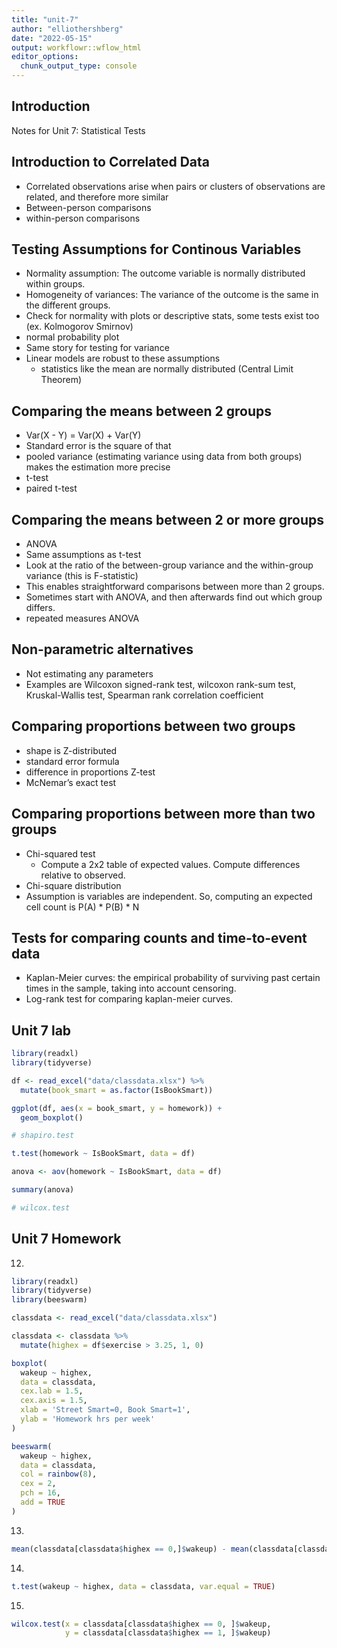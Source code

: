 ```yaml
---
title: "unit-7"
author: "elliothershberg"
date: "2022-05-15"
output: workflowr::wflow_html
editor_options:
  chunk_output_type: console
---
```


## Introduction

Notes for Unit 7: Statistical Tests

## Introduction to Correlated Data

- Correlated observations arise when pairs or clusters of observations are related, and therefore more similar
- Between-person comparisons
- within-person comparisons

## Testing Assumptions for Continous Variables

- Normality assumption: The outcome variable is normally distributed within groups.
- Homogeneity of variances: The variance of the outcome is the same in the different groups.
- Check for normality with plots or descriptive stats, some tests exist too (ex. Kolmogorov Smirnov)
- normal probability plot
- Same story for testing for variance
- Linear models are robust to these assumptions
  - statistics like the mean are normally distributed (Central Limit Theorem)

## Comparing the means between 2 groups

- Var(X - Y) = Var(X) + Var(Y)
- Standard error is the square of that
- pooled variance (estimating variance using data from both groups) makes the estimation more precise
- t-test
- paired t-test

## Comparing the means between 2 or more groups

- ANOVA
- Same assumptions as t-test
- Look at the ratio of the between-group variance and the within-group variance (this is F-statistic)
- This enables straightforward comparisons between more than 2 groups.
- Sometimes start with ANOVA, and then afterwards find out which group differs.
- repeated measures ANOVA

## Non-parametric alternatives

- Not estimating any parameters
- Examples are Wilcoxon signed-rank test, wilcoxon rank-sum test, Kruskal-Wallis test, Spearman rank correlation coefficient

## Comparing proportions between two groups

- shape is Z-distributed
- standard error formula
- difference in proportions Z-test
- McNemar's exact test

## Comparing proportions between more than two groups

- Chi-squared test
  - Compute a 2x2 table of expected values. Compute differences relative to observed.
- Chi-square distribution
- Assumption is variables are independent. So, computing an expected cell count is P(A) * P(B) * N

## Tests for comparing counts and time-to-event data

- Kaplan-Meier curves: the empirical probability of surviving past certain times in the sample, taking into account censoring.
- Log-rank test for comparing kaplan-meier curves.

## Unit 7 lab

```r
library(readxl)
library(tidyverse)

df <- read_excel("data/classdata.xlsx") %>%
  mutate(book_smart = as.factor(IsBookSmart))

ggplot(df, aes(x = book_smart, y = homework)) +
  geom_boxplot()

# shapiro.test

t.test(homework ~ IsBookSmart, data = df)

anova <- aov(homework ~ IsBookSmart, data = df)

summary(anova)

# wilcox.test
```

## Unit 7 Homework

12.

```r
library(readxl)
library(tidyverse)
library(beeswarm)

classdata <- read_excel("data/classdata.xlsx")

classdata <- classdata %>%
  mutate(highex = df$exercise > 3.25, 1, 0)

boxplot(
  wakeup ~ highex,
  data = classdata,
  cex.lab = 1.5,
  cex.axis = 1.5,
  xlab = 'Street Smart=0, Book Smart=1',
  ylab = 'Homework hrs per week'
)

beeswarm(
  wakeup ~ highex,
  data = classdata,
  col = rainbow(8),
  cex = 2,
  pch = 16,
  add = TRUE
)

```

13.

```r
mean(classdata[classdata$highex == 0,]$wakeup) - mean(classdata[classdata$highex == 1,]$wakeup)
```

14.

```r
t.test(wakeup ~ highex, data = classdata, var.equal = TRUE)
```

15.

```r
wilcox.test(x = classdata[classdata$highex == 0, ]$wakeup,
            y = classdata[classdata$highex == 1, ]$wakeup)

```










